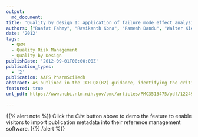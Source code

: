 ```yaml
---
output:
  md_document:
title: 'Quality by design I: application of failure mode effect analysis (FMEA) and Plackett-Burman design of experiments in the identification of “main factors” in the formulation and process design space for roller-compacted ciprofloxacin hydrochloride immediate-release tablets.'
authors: ["Raafat Fahmy", "Ravikanth Kona", "Ramesh Dandu", "Walter Xie", "Gregg Claycamp", "Stephen W. Hoag"]
date: '2012'
tags:
  - QRM
  - Quality Risk Management
  - Quality by Design
publishDate: '2012-09-01T00:00:00Z'
publication_types: 
  - '2'
publication: AAPS PharmSciTech
abstract: As outlined in the ICH Q8(R2) guidance, identifying the critical quality attributes (CQA) is a crucial part of dosage form development; however, the number of possible formulation and processing factors that could influence the manufacturing of a pharmaceutical dosage form is enormous obviating formal study of all possible parameters and their interactions. Thus, the objective of this study is to examine how quality risk management can be used to prioritize the number of experiments needed to identify the CQA, while still maintaining an acceptable product risk profile. To conduct the study, immediate-release ciprofloxacin tablets manufactured via roller compaction were used as a prototype system. Granules were manufactured using an Alexanderwerk WP120 roller compactor and tablets were compressed on a Stokes B2 tablet press. In the early stages of development, prior knowledge was systematically incorporated into the risk assessment using failure mode and effect analysis (FMEA). The factors identified using FMEA were then followed by a quantitative assessed using a Plackett–Burman screening design. Results show that by using prior experience, literature data, and preformulation data the number of experiments could be reduced to an acceptable level, and the use of FMEA and screening designs such as the Plackett Burman can rationally guide the process of reducing the number experiments to a manageable level.   
featured: true
url_pdf: https://www.ncbi.nlm.nih.gov/pmc/articles/PMC3513475/pdf/12249_2012_Article_9844.pdf

---
```

{{% alert note %}}
Click the *Cite* button above to demo the feature to enable visitors to import publication metadata into their reference management software.
{{% /alert %}}

 

